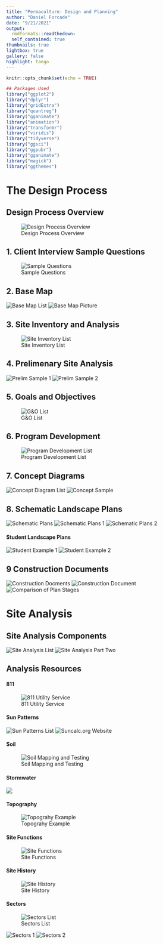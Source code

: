```yaml
---
title: "Permaculture: Design and Planning"
author: "Daniel Forcade"
date: "9/21/2021"
output:  
  rmdformats::readthedown:
  self_contained: true
thumbnails: true
lightbox: true
gallery: false
highlight: tango
---
```


```r
knitr::opts_chunk$set(echo = TRUE)
```

```r

## Packages Used
library("ggplot2")
library("dplyr")
library("gridExtra")
library("quantreg")
library("gganimate")
library("animation")
library("transformr")
library("viridis")
library("tidyverse")
library("ggsci")
library("ggpubr")
library("gganimate")
library("magick")
library("ggthemes")

```

# The Design Process

## Design Process Overview

![Design Process Overview](Design_Process_Permaculture.png)  

## 1. Client Interview Sample Questions

![Sample Questions](Client_Design_Question_Sample.png)

## 2. Base Map 

![Base Map List](Base_Map_List.png)
![Base Map Picture](Base_Map_Picture.png)  


## 3.  Site Inventory and Analysis

![Site Inventory List](Site_Inventory_and_Analysis.png)


## 4.  Prelimenary Site Analysis

![Prelim Sample 1](Preliminary_Site_Analysis_Sample.png)
![Prelim Sample 2](Preliminary_Site_Analysis_Sample_2.png)  

## 5.  Goals and Objectives

![G&O List](Goals_and_Objectives.png)  

## 6.  Program Development

![Program Development List](Program_Development.png)  

## 7.  Concept Diagrams  

![Concept Diagram List](Concept_Diagrams.png)
![Concept Sample](Concept_Diagrams_Sample.png)

## 8.  Schematic Landscape Plans  

![Schematic Plans](Schematic_Landscape_Plans.png)
![Schematic Plans 1](Schematic_Landscape_Plans_Example.png)
![Schematic Plans 2](Schematic_Landscape_Plans_Example_2.png)  

#### Student Landscape Plans  

![Student Example 1](Schematic_Landscape_Plans_Example_3_Student.png)
![Student Example 2](Schematic_Landscape_Plans_Example_4_Student.png)  

## 9 Construction Documents

![Construction Docments](Construction_Documents.png)
![Construction Document](Construction_For_Comparison.png)
![Comparison of Plan Stages](Schematic_Landscape_Plans_Example.png)  

# Site Analysis  

## Site Analysis Components 

![Site Analysis List](Site_Analysis_Components.png)
![Site Analysis Part Two](Site_Analysis_Two.png)

## Analysis Resources  

#### 811  
![811 Utility Service](811.png)  

#### Sun Patterns
![Sun Patterns List](Sun_Patterns.png)
![Suncalc.org Website](Sun_Calc.png)  

#### Soil

![Soil Mapping and Testing](Soil_Mapping.png)

#### Stormwater  

![](Stormwater.png)  

#### Topography

![Topograhy Example](Topography.png)

#### Site Functions

![Site Functions](Site_Function.png)   


#### Site History

![Site History](Site_History.png)

#### Sectors


![Sectors List](Sectors_List.png)  

![Sectors 1](Sectors.png)
![Sectors 2](Sectors_2.png)

